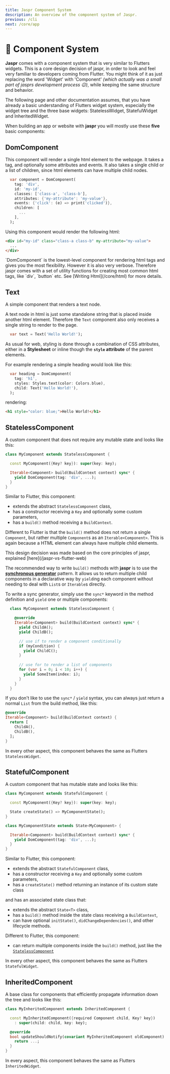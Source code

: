 ```yaml
---
title: Jaspr Component System
description: An overview of the component system of Jaspr.
previous: /cli
next: /core/app
---
```


# 🧱 Component System

**Jaspr** comes with a component system that is very similar to Flutters widgets. This is a core design decision of jaspr, in order to look and feel very familiar to developers coming from Flutter. You might think of it as just replacing the word 'Widget' with 'Component' *(which actually was a small part of jasprs development process 😉)*, while keeping the same structure and behavior.

<Warning>
The following page and other documentation assumes, that you have already a basic understanding of Flutters widget 
system, especially the widget tree and the three base widgets: StatelessWidget, StatefulWidget and InheritedWidget.
</Warning>

When building an app or website with **jaspr** you will mostly use these **five** basic components:

## DomComponent

This component will render a single html element to the webpage. It takes a tag, and optionally some attributes and events.
It also takes a single child or a list of children, since html elements can have multiple child nodes.

```dart
  var component = DomComponent(
    tag: 'div',
    id: 'my-id',
    classes: ['class-a', 'class-b'],
    attributes: {'my-attribute': 'my-value'},
    events: {'click': (e) => print('clicked')},
    children: [
      ...
    ],
  );
```

Using this component would render the following html:

```html
<div id="my-id" class="class-a class-b" my-attribute="my-value">
  ...
</div>  
```

<Info>
`DomComponent` is the lowest-level component for rendering html tags and gives you the most flexibility. However it is
also very verbose. Therefore jaspr comes with a set of utility functions for creating most common html tags, like `div`,
`button` etc. See [Writing Html](/core/html) for more details.
</Info>

## Text

A simple component that renders a text node.

A text node in html is just some standalone string that is placed inside another html element. Therefore the `Text`
component also only receives a single string to render to the page.

```dart
  var text = Text('Hello World!');
```

As usual for web, styling is done through a combination of CSS attributes, either in a **Stylesheet** or inline though
the **`style` attribute** of the parent elements.

For example rendering a simple heading would look like this:

```dart
  var heading = DomComponent(
    tag: 'h1',
    styles: Styles.text(color: Colors.blue),
    child: Text('Hello World!'),
  );
```

rendering:

```html
<h1 style="color: blue;">Hello World!</h1>
```

## StatelessComponent

A custom component that does not require any mutable state and looks like this:

```dart
class MyComponent extends StatelessComponent {

  const MyComponent({Key? key}): super(key: key);

  Iterable<Component> build(BuildContext context) sync* {
    yield DomComponent(tag: 'div', ...);
  }
}
```

Similar to Flutter, this component:

- extends the abstract `StatelessComponent` class,
- has a constructor receiving a `Key` and optionally some custom parameters,
- has a `build()` method receiving a `BuildContext`.

Different to Flutter is that the `build()` method does not return a single `Component`, but rather multiple
`Component`s as an `Iterable<Component>`. This is again because a HTML element can always have multiple child elements.

<Info>
This design decision was made based on the core principles of jaspr, explained [here](/jaspr-vs-flutter-web)
</Info>

The recommended way to write `build()` methods with **jaspr** is to use the [**synchronous generator**](https://dart.dev/guides/language/language-tour#generators) pattern.
It allows us to return multiple child components in a declarative way by `yield`ing each component without needing to deal with `List`s or `Iterable`s directly.

To write a sync generator, simply use the `sync*` keyword in the method definition and `yield` one or multiple components:

```dart
  class MyComponent extends StatelessComponent {

    @override
    Iterable<Component> build(BuildContext context) sync* {
      yield ChildA();
      yield ChildB();

      // use if to render a component conditionally
      if (myCondition) {
        yield ChildC();
      }
      
      // use for to render a list of components
      for (var i = 0; i < 10; i++) {
        yield SomeItem(index: i);
      }
    } 
  }
```

If you don't like to use the `sync*` / `yield` syntax, you can always just return a normal `List` from the build method,
like this:

```dart
@override
Iterable<Component> build(BuildContext context) {
  return [
    ChildA(),
    ChildB(),
  ];
}
```

In every other aspect, this component behaves the same as Flutters `StatelessWidget`.

## StatefulComponent

A custom component that has mutable state and looks like this:

```dart
class MyComponent extends StatefulComponent {

  const MyComponent({Key? key}): super(key: key);

  State createState() => MyComponentState();
}

class MyComponentState extends State<MyComponent> {

  Iterable<Component> build(BuildContext context) sync* {
    yield DomComponent(tag: 'div', ...);
  }
}
```

Similar to Flutter, this component:

- extends the abstract `StatefulComponent` class,
- has a constructor receiving a `Key` and optionally some custom parameters,
- has a `createState()` method returning an instance of its custom state class

and has an associated state class that:

- extends the abstract `State<T>` class,
- has a `build()` method inside the state class receiving a `BuildContext`,
- can have optional `initState()`, `didChangeDependencies()`, and other lifecycle methods.

Different to Flutter, this component:

- can return multiple components inside the `build()` method, just like the [`StatelessComponent`](#statelesscomponent)

In every other aspect, this component behaves the same as Flutters `StatefulWidget`.

## InheritedComponent

A base class for components that efficiently propagate information down the tree and looks like this:

```dart
class MyInheritedComponent extends InheritedComponent {

  const MyInheritedComponent({required Component child, Key? key}) 
    : super(child: child, key: key);

  @override
  bool updateShouldNotify(covariant MyInheritedComponent oldComponent) {
    return ...;
  }
}
```

In every aspect, this component behaves the same as Flutters `InheritedWidget`.
